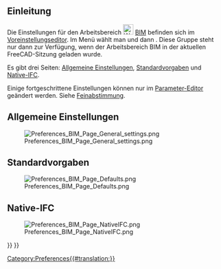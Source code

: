 <languages/>

{{Docnav/de
|[[BIM_TogglePanels/de|AnzeigenUmschalten]]
|[[Native_IFC/de|Native IFC]]
|[[BIM_Workbench/de|BIM]]
|IconL=BIM_TogglePanels.svg
|IconR=
|IconC=Workbench_BIM.svg
}}

{{TOCright}}

<span id="Introduction"></span>
==Einleitung==

Die Einstellungen für den Arbeitsbereich [[Image:Workbench_BIM.svg|24px]] [[BIM_Workbench/de|BIM]] befinden sich im [[Preferences_Editor/de|Voreinstellungseditor]]. Im Menü wählt man {{MenuCommand|Bearbeiten → Einstellungen...}} und dann {{MenuCommand| [[Image:Workbench_BIM.svg|16px]]BIM}}. Diese Gruppe steht nur dann zur Verfügung, wenn der Arbeitsbereich BIM in der aktuellen FreeCAD-Sitzung geladen wurde.

Es gibt drei Seiten: [[#Allgemeine_Einstellungen|Allgemeine Einstellungen]], [[#Standardvorgaben|Standardvorgaben]] und [[#Native-IFC|Native-IFC]].

Einige fortgeschrittene Einstellungen können nur im [[Std_DlgParameter/de|Parameter-Editor]] geändert werden. Siehe [[Fine-tuning/de#Arbeitsbereich BIM|Feinabstimmung]].

<span id="General_settings"></span>
== Allgemeine Einstellungen ==

[[Image:Preferences_BIM_Page_General_settings.png]]

<span id="Defaults"></span>
== Standardvorgaben ==

[[Image:Preferences_BIM_Page_Defaults.png]]

<span id="Native_IFC"></span>
==Native-IFC==

[[Image:Preferences_BIM_Page_NativeIFC.png]]


{{Docnav/de
|[[BIM_TogglePanels/de|AnzeigenUmschalten]]
|[[Native_IFC/de|Native IFC]]
|[[BIM_Workbench/de|BIM]]
|IconL=BIM_TogglePanels.svg
|IconR=
|IconC=Workbench_BIM.svg
}}

{{BIM_Tools_navi{{#translation:}}}}
{{Userdocnavi{{#translation:}}}}
[[Category:Preferences{{#translation:}}]]
